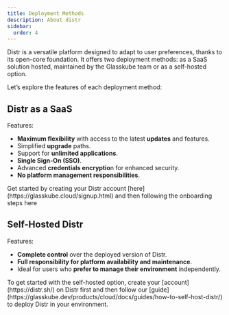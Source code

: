 ```yaml
---
title: Deployment Methods
description: About distr
sidebar:
  order: 4
---
```



Distr is a versatile platform designed to adapt to user preferences, thanks to its open-core foundation. It offers two deployment methods: as a SaaS solution hosted, maintained by the Glasskube team or as a self-hosted option.

Let’s explore the features of each deployment method:

## Distr as a SaaS

Features:
- **Maximum flexibility** with access to the latest **updates** and features.
- Simplified **upgrade** paths.
- Support for **unlimited applications**.
- **Single Sign-On (SSO)**.
- Advanced **credentials encryptio**n for enhanced security.
- **No platform management responsibilities**.

<Aside type="note" title="Info">
Get started by creating your Distr account [here](https://glasskube.cloud/signup.html) and then following the onboarding steps here
</Aside>

## Self-Hosted Distr

Features:
- **Complete control** over the deployed version of Distr.
- **Full responsibility for platform availability and maintenance**.
- Ideal for users who **prefer to manage their environment** independently.

<Aside type="note" title="Info">
To get started with the self-hosted option, create your [account](https://distr.sh/) on Distr first and then follow our [guide](https://glasskube.dev/products/cloud/docs/guides/how-to-self-host-distr/) to deploy Distr in your environment.
</Aside>